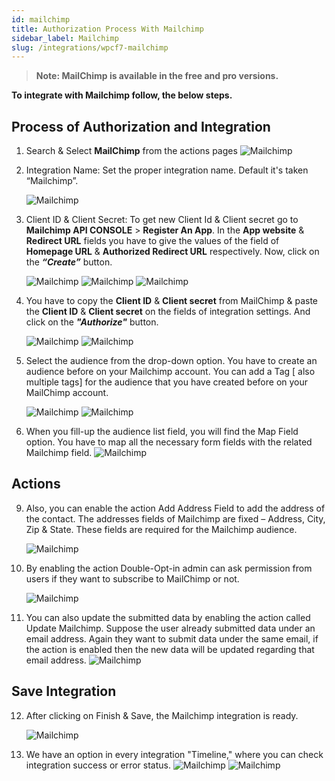 ```yaml
---
id: mailchimp
title: Authorization Process With Mailchimp
sidebar_label: Mailchimp
slug: /integrations/wpcf7-mailchimp
---
```



> **Note: MailChimp is available in the free and pro versions.**

**To integrate with Mailchimp follow, the below steps.**

## Process of Authorization and Integration

1. Search & Select **MailChimp** from the actions pages
   <Image src="actions/mailchimp/_select-mailchimp" alt="Mailchimp" w="1020" h="350" />

4. Integration Name: Set the proper integration name. Default it's taken “Mailchimp”.

   <Image src="actions/mailchimp/_integration-name" alt="Mailchimp" w="1020" h="350" />

5. Client ID & Client Secret: To get new Client Id & Client secret go to **Mailchimp API CONSOLE** > **Register An App**. In the **App website** & **Redirect URL** fields you have to give the values of the field of **Homepage URL** & **Authorized Redirect URL** respectively. Now, click on the **_“Create”_** button.

   <Image src="actions/mailchimp/_5.1" alt="Mailchimp" w="1020" h="350" />
   <Image src="actions/mailchimp/_registar-app" alt="Mailchimp" w="1020" h="350" />
   <Image src="actions/mailchimp/_create-button" alt="Mailchimp" w="1020" h="350" />

6. You have to copy the **Client ID** & **Client secret** from MailChimp & paste the **Client ID** & **Client secret** on the fields of integration settings. And click on the **_"Authorize"_** button.

   <Image
     src="actions/mailchimp/_copy-client-id-&-secret"
     alt="Mailchimp"
     w="1020"
     h="350"
   />
   <Image src="actions/mailchimp/_authorize" alt="Mailchimp" w="1020" h="350" />

7. Select the audience from the drop-down option. You have to create an audience before on your Mailchimp account. You can add a Tag [ also multiple tags] for the audience that you have created before on your MailChimp account.

   <Image
     src="actions/mailchimp/_select-audience-list"
     alt="Mailchimp"
     w="1020"
     h="350"
   />
   <Image src="actions/mailchimp/_add-tags" alt="Mailchimp" w="1020" h="350" />

8. When you fill-up the audience list field, you will find the Map Field option. You have to map all the necessary form fields with the related Mailchimp field.
   <Image src="actions/mailchimp/_field-mapping" alt="Mailchimp" w="1020" h="350" />

## Actions

9. Also, you can enable the action Add Address Field to add the address of the contact. The addresses fields of Mailchimp are fixed – Address, City, Zip & State. These fields are required for the Mailchimp audience.

   <Image
     src="actions/mailchimp/_address-field-actions"
     alt="Mailchimp"
     w="1020"
     h="350"
   />

10. By enabling the action Double-Opt-in admin can ask permission from users if they want to subscribe to MailChimp or not.

    <Image
      src="actions/mailchimp/_double-opt-in-actions"
      alt="Mailchimp"
      w="1020"
      h="350"
    />

11. You can also update the submitted data by enabling the action called Update Mailchimp. Suppose the user already submitted data under an email address. Again they want to submit data under the same email, if the action is enabled then the new data will be updated regarding that email address.
    <Image src="actions/mailchimp/_update-actions" alt="Mailchimp" w="1020" h="350" />

## Save Integration

12. After clicking on Finish & Save, the Mailchimp integration is ready.

    <Image src="actions/mailchimp/_finish-and-save" alt="Mailchimp" w="1020" h="350" />

13. We have an option in every integration "Timeline," where you can check integration success or error status.
    <Image
      src="actions/mailchimp/_integrations-dashbord"
      alt="Mailchimp"
      w="1020"
      h="350"
    />
    <Image src="actions/mailchimp/_timeline" alt="Mailchimp" w="1020" h="350" />



<Feedback/>